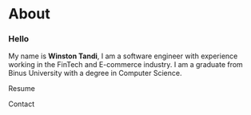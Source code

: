
# About

<Navbar />

### Hello

My name is **Winston Tandi**, I am a software engineer with experience working in the FinTech and E-commerce industry. I am a graduate from Binus University with a degree in Computer Science.

<div className="flex flex-row space-x-8">
  <Link
    href="./resume.pdf"
    target="_blank"
    className="flex flex-row items-center"
    style={{ textDecoration: "none" }}
  >
    <CIcon icon={cilDescription} height={16} width={16} />
    <p className="pl-2">Resume</p>
  </Link>
  <Link
    href="mailto:tandiw22@gmail.com"
    className="flex flex-row items-center"
    style={{ textDecoration: "none" }}
  >
    <CIcon icon={cilCommentSquare} height={16} width={16} />
    <p className="pl-2">Contact</p>
  </Link>
</div>
